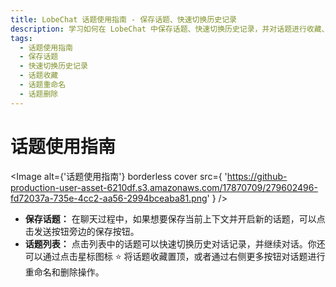 ```yaml
---
title: LobeChat 话题使用指南 - 保存话题、快速切换历史记录
description: 学习如何在 LobeChat 中保存话题、快速切换历史记录，并对话题进行收藏、重命名和删除操作。
tags:
  - 话题使用指南
  - 保存话题
  - 快速切换历史记录
  - 话题收藏
  - 话题重命名
  - 话题删除
---
```


# 话题使用指南

<Image
  alt={'话题使用指南'}
  borderless
  cover
  src={
  'https://github-production-user-asset-6210df.s3.amazonaws.com/17870709/279602496-fd72037a-735e-4cc2-aa56-2994bceaba81.png'
}
/>

- **保存话题：** 在聊天过程中，如果想要保存当前上下文并开启新的话题，可以点击发送按钮旁边的保存按钮。
- **话题列表：** 点击列表中的话题可以快速切换历史对话记录，并继续对话。你还可以通过点击星标图标 <kbd>⭐️</kbd> 将话题收藏置顶，或者通过右侧更多按钮对话题进行重命名和删除操作。
